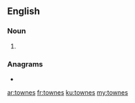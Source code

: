 ==English==

===Noun===
{{head|en|noun plural form}}

# {{plural of|towne|lang=en}}

===Anagrams===
* {{l|en|Weston}}

[[ar:townes]]
[[fr:townes]]
[[ku:townes]]
[[my:townes]]